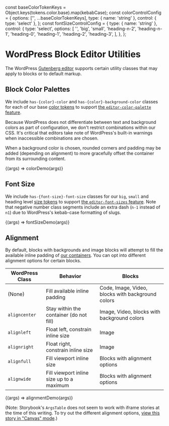 const baseColorTokenKeys = Object.keys(tokens.color.base).map(kebabCase);
const colorControlConfig = {
  options: ['', ...baseColorTokenKeys],
  type: { name: 'string' },
  control: { type: 'select' },
};
const fontSizeControlConfig = {
  type: { name: 'string' },
  control: {
    type: 'select',
    options: [
      '',
      'big',
      'small',
      'heading-n-2',
      'heading-n-1',
      'heading-0',
      'heading-1',
      'heading-2',
      'heading-3',
    ],
  },
};

<Meta title="Vendor/WordPress/Utilities" />

# WordPress Block Editor Utilities

The WordPress [Gutenberg editor](https://wordpress.org/gutenberg/) supports certain utility classes that may apply to blocks or to default markup.

## Block Color Palettes

We include `has-{color}-color` and `has-{color}-background-color` classes for each of our base [color tokens](/docs/design-tokens-color--page) to support [the `editor-color-palette` feature](https://developer.wordpress.org/block-editor/how-to-guides/themes/theme-support/#block-color-palettes).

Because WordPress does not differentiate between text and background colors as part of configuration, we don't restrict combinations within our CSS. It's critical that editors take note of WordPress's built-in warnings when inaccessible combinations are chosen.

When a background color is chosen, rounded corners and padding may be added (depending on alignment) to more gracefully offset the container from its surrounding content.

<Canvas>
  <Story
    name="Color"
    parameters={{
      layout: 'fullscreen',
    }}
    argTypes={{
      color: colorControlConfig,
      background_color: colorControlConfig,
    }}
    args={{
      color: 'fuchsia-lighter',
      background_color: 'purple-darker',
    }}
  >
    {(args) => colorDemo(args)}
  </Story>
</Canvas>

<ArgsTable story="Color" />

## Font Size

We include `has-{font-size}-font-size` classes for our `big`, `small` and heading level [size tokens](/docs/design-tokens-size--page) to support [the `editor-font-sizes` feature](https://developer.wordpress.org/block-editor/how-to-guides/themes/theme-support/#block-font-sizes). Note that negative number class segments include an extra dash (`n-1` instead of `n1`) due to WordPress's kebab-case formatting of slugs.

<Canvas>
  <Story
    name="Font Size"
    argTypes={{
      font_size: fontSizeControlConfig,
    }}
    args={{
      font_size: 'big',
    }}
  >
    {(args) => fontSizeDemo(args)}
  </Story>
</Canvas>

<ArgsTable story="Font Size" />

## Alignment

By default, blocks with backgrounds and image blocks will attempt to fill the available inline padding of [our containers](/docs/objects-container--basic). You can opt into different alignment options for certain blocks.

| WordPress Class | Behavior                                  | Blocks                                            |
| --------------- | ----------------------------------------- | ------------------------------------------------- |
| (None)          | Fill available inline padding             | Code, Image, Video, blocks with background colors |
| `aligncenter`   | Stay within the container (do not fill)   | Image, Video, blocks with background colors       |
| `alignleft`     | Float left, constrain inline size         | Image                                             |
| `alignright`    | Float right, constrain inline size        | Image                                             |
| `alignfull`     | Fill viewport inline size                 | Blocks with alignment options                     |
| `alignwide`     | Fill viewport inline size up to a maximum | Blocks with alignment options                     |

<Canvas>
  <Story
    name="Alignment"
    height="320px"
    parameters={{
      layout: 'fullscreen',
      docs: { inlineStories: false },
    }}
    argTypes={{
      alignment: {
        options: [
          '',
          'alignleft',
          'aligncenter',
          'alignright',
          'alignfull',
          'alignwide',
        ],
        control: { type: 'select' },
      },
    }}
    args={{ alignment: 'alignwide' }}
  >
    {(args) => alignmentDemo(args)}
  </Story>
</Canvas>

(Note: Storybook's `ArgsTable` does not seem to work with iframe stories at the time of this writing. To try out the different alignment options, [view this story in "Canvas" mode](/story/vendor-wordpress-utilities--alignment).)
